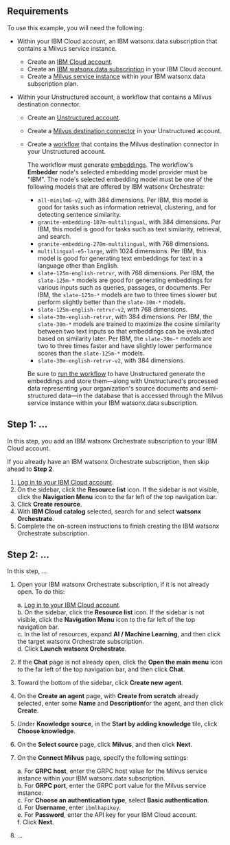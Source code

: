 
## Requirements

To use this example, you will need the following:

- Within your IBM Cloud account, an IBM watsonx.data subscription that contains a Milvus service instance.

  - Create an [IBM Cloud account](https://cloud.ibm.com/registration).
  - Create an [IBM watsonx.data subscription](https://cloud.ibm.com/watsonxdata) in your IBM Cloud account.
  - Create a [Milvus service instance](/ui/destinations/milvus) within your IBM watsonx.data subscription plan.

- Within your Unstructured account, a workflow that contains a Milvus destination connector.

  - Create an [Unstructured account](https://unstructured.io/signup).
  - Create a [Milvus destination connector](/ui/destinations/milvus) in your Unstructured account.
  - Create a [workflow]() that contains the Milvus destination connector in your Unstructured account.

    The workflow must generate [embeddings](/ui/embedding). The workflow's **Embedder** node's selected embedding model provider must be "IBM". The 
    node's selected embedding model must be one of the following models that are offered by IBM watsonx Orchestrate:

    - `all-minilm6-v2`, with 384 dimensions. Per IBM, this model is good for tasks such as information retrieval, clustering, and for detecting sentence similarity.
    - `granite-embedding-107m-multilingual`, with 384 dimensions. Per IBM, this model is good for tasks such as text similarity, retrieval, and search.
    - `granite-embedding-278m-multilingual`, with 768 dimensions.
    - `multilingual-e5-large`, with 1024 dimensions. Per IBM, this model is good for generating text embeddings for text in a language other than English.
    - `slate-125m-english-retrvr`, with 768 dimensions. Per IBM, the `slate-125m-*` models are good for generating embeddings for various inputs such as queries, passages, or documents. Per IBM, the `slate-125m-*` models are two to three times slower but perform slightly better than the `slate-30m-*` models.
    - `slate-125m-english-retrvr-v2`, with 768 dimensions.
    - `slate-30m-english-retrvr`, with 384 dimensions. Per IBM, the `slate-30m-*` models are trained to maximize the cosine similarity between two text inputs so that embeddings can be evaluated based on similarity later. Per IBM, the `slate-30m-*` models are two to three times faster and have slightly lower performance scores than the `slate-125m-*` models.
    - `slate-30m-english-retrvr-v2`, with 384 dimensions.

    Be sure to [run the workflow](/ui/workflows#edit%2C-delete%2C-or-run-a-workflow) to have Unstructured generate the embeddings and store them&mdash;along with 
    Unstructured's processed data representing your organization's source documents and semi-structured data&mdash;in the database 
    that is accessed through the Milvus service instance within your IBM watsonx.data subscription.

## Step 1: ...

In this step, you add an IBM watsonx Orchestrate subscription to your IBM Cloud account.

If you already have an IBM watsonx Orchestrate subscription, then skip ahead to **Step 2**.

1. [Log in to your IBM Cloud account](https://cloud.ibm.com/login).
2. On the sidebar, click the **Resource list** icon. If the sidebar is not visible, click the **Navigation Menu** icon to the far left of the 
   top navigation bar.
3. Click **Create resource**.
4. With **IBM Cloud catalog** selected, search for and select **watsonx Orchestrate**.
5. Complete the on-screen instructions to finish creating the IBM watsonx Orchestrate subscription.

## Step 2: ...

In this step, ...

1. Open your IBM watsonx Orchestrate subscription, if it is not already open. To do this:

   a. [Log in to your IBM Cloud account](https://cloud.ibm.com/login).<br/>
   b. On the sidebar, click the **Resource list** icon. If the sidebar is not visible, click the **Navigation Menu** icon to the far left of the 
      top navigation bar.<br/>
   c. In the list of resources, expand **AI / Machine Learning**, and then click the target watsonx Orchestrate subscription.<br/>
   d. Click **Launch watsonx Orchestrate**.<br/>

2. If the **Chat** page is not already open, click the **Open the main menu** icon to the far left of the 
   top navigation bar, and then click **Chat**.
3. Toward the bottom of the sidebar, click **Create new agent**.
4. On the **Create an agent** page, with **Create from scratch** already selected, enter some **Name** and **Description**for the agent, and then click **Create**.
5. Under **Knowledge source**, in the **Start by adding knowledge** tile, click **Choose knowledge**.
6. On the **Select source** page, click **Milvus**, and then click **Next**.
7. On the **Connect Milvus** page, specify the following settings:

   a. For **GRPC host**, enter the GRPC host value for the Milvus service instance within your IBM watsonx.data subscription.<br/>
   b. For **GRPC port**, enter the GRPC port value for the Milvus service instance.<br/>
   c. For **Choose an authentication type**, select **Basic authentication**.<br/>
   d. For **Username**, enter `ibmlhapikey`.<br/>
   e. For **Password**, enter the API key for your IBM Cloud account.<br/>
   f. Click **Next**.<br/>

8. ...